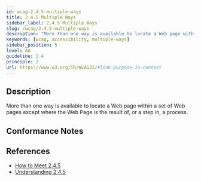 ```yaml
---
id: wcag-2.4.5-multiple-ways
title: 2.4.5 Multiple Ways
sidebar_label: 2.4.5 Multiple Ways
slug: /wcag/2.4.5-multiple-ways
description: "More than one way is available to locate a Web page within a set of Web pages except where the Web Page is the result of, or a step in, a process."
keywords: [wcag, accessibility, multiple-ways]
sidebar_position: 5
level: AA
guideline: 2.4
principle: 2
url: https://www.w3.org/TR/WCAG22/#link-purpose-in-context
---
```


## Description

More than one way is available to locate a Web page within a set of Web pages except where the Web Page is the result of, or a step in, a process.

## Conformance Notes



## References

- [How to Meet 2.4.5](https://www.w3.org/WAI/WCAG22/quickref/#multiple-ways)
- [Understanding 2.4.5](https://www.w3.org/WAI/WCAG22/Understanding/multiple-ways.html)


